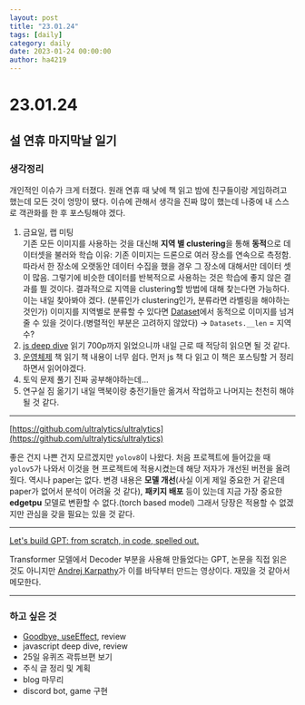 ```yaml
---
layout: post
title: "23.01.24"
tags: [daily]
category: daily
date: 2023-01-24 00:00:00
author: ha4219
---
```


# 23.01.24

## 설 연휴 마지막날 일기

### 생각정리

 개인적인 이슈가 크게 터졌다. 원래 연휴 때 낮에 책 읽고 밤에 친구들이랑 게임하려고 했는데 모든 것이 엉망이 됐다. 이슈에 관해서 생각을 진짜 많이 했는데 나중에 내 스스로 객관화를 한 후 포스팅해야 겠다.

1. 금요일, 랩 미팅\
    기존 모든 이미지를 사용하는 것을 대신해 **지역 별 clustering**을 통해 **동적**으로 데이터셋을 불러와 학습
    이유: 기존 이미지는 드론으로 여러 장소를 연속으로 측정함. 따라서 한 장소에 오랫동안 데이터 수집을 했을 경우 그 장소에 대해서만 데이터 셋이 많음. 그렇기에 비슷한 데이터를 반복적으로 사용하는 것은 학습에 좋지 않은 결과를 띌 것이다.
    결과적으로 지역을 clustering할 방법에 대해 찾는다면 가능하다. 이는 내일 찾아봐야 겠다. (분류인가 clustering인가, 분류라면 라벨링을 해야하는 것인가)
    이미지를 지역별로 분류할 수 있다면 [Dataset](https://pytorch.org/vision/stable/datasets.html)에서 동적으로 이미지를 넘겨줄 수 있을 것이다.(병렬적인 부분은 고려하지 않았다) → `Datasets.__len` = 지역 수?
2. [js deep dive](http://www.yes24.com/Product/Goods/92742567) 읽기
    700p까지 읽었으니까 내일 근로 때 적당히 읽으면 될 것 같다.
3. [운영체제](http://www.yes24.com/Product/Goods/111378840) 책 읽기
    책 내용이 너무 쉽다. 먼저 js 책 다 읽고 이 책은 포스팅할 거 정리하면서 읽어야겠다.
4. 토익 문제 풀기
    진짜 공부해야하는데…
5. 연구실 짐 옮기기
    내일 맥북이랑 충전기들만 옮겨서 작업하고 나머지는 천천히 해야될 것 같다.


---

[https://github.com/ultralytics/ultralytics](https://github.com/ultralytics/ultralytics)

 좋은 건지 나쁜 건지 모르겠지만 `yolov8`이 나왔다. 처음 프로젝트에 들어갔을 때 `yolov5`가 나와서 이것을 현 프로젝트에 적용시켰는데 해당 저자가 개선된 버전을 올려줬다. 역시나 paper는 없다. 변경 내용은 **모델 개선**(사실 이게 제일 중요한 거 같은데 paper가 없어서 분석이 어려울 것 같다), **패키지 배포** 등이 있는데 지금 가장 중요한 **edgetpu** 모델로 변환할 수 없다.(torch based model) 그래서 당장은 적용할 수 없겠지만 관심을 갖을 필요는 있을 것 같다.

---

[Let's build GPT: from scratch, in code, spelled out.](https://www.youtube.com/watch?v=kCc8FmEb1nY)

 Transformer 모델에서 Decoder 부분을 사용해 만들었다는 GPT, 논문을 직접 읽은 것도 아니지만 [Andrej Karpathy](https://karpathy.ai/)가 이를 바닥부터 만드는 영상이다. 재밌을 것 같아서 메모한다.

---

### 하고 싶은 것

- [Goodbye, useEffect](https://www.youtube.com/watch?v=bGzanfKVFeU&t=1113s), review
- javascript deep dive, review
- 25일 유퀴즈 곽튜브편 보기
- 주식 글 정리 및 계획
- blog 마무리
- discord bot, game 구현
